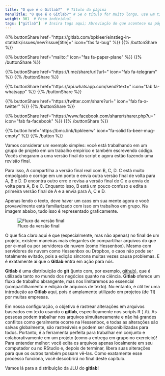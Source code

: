 ```yaml
---
title: "O que é o Gitlab?"  # Título da página
menuTitle: "O que é o Gitlab?" # Se o título for muito longo, use um título curto aqui
weight: 301  # Peso individual
tags: ["gitlab"]  # Insira tags aqui; Abreviação do que acontece na página
---
```


{{% buttonShare href=\"https\:\/\/gitlab.com\/bpkleer\/einstieg-in-statistik\/issues\/new?issue[title]=\" icon=\"fas fa-bug\" %}} {{% /buttonShare %}} 

{{% buttonShare href=\"mailto\:\" icon=\"fas fa-paper-plane\" %}} {{% /buttonShare %}}

{{% buttonShare href=\"https\:\/\/t.me\/share\/url?url=\" icon=\"fab fa-telegram\" %}} {{% /buttonShare %}}

{{% buttonShare href=\"https\:\/\/api.whatsapp.com\/send?text=\" icon=\"fab fa-whatsapp\" %}} {{% /buttonShare %}}

{{% buttonShare href=\"https\:\/\/twitter.com\/share?url=\" icon=\"fab fa-x-twitter\" %}} {{% /buttonShare %}}

{{% buttonShare href=\"https\:\/\/www.facebook.com\/sharer\/sharer.php?u=\" icon=\"fab fa-facebook\" %}} {{% /buttonShare %}}

{{% button href=\"https\:\/\/bmc.link\/bpkleerw\" icon=\"fa-solid fa-beer-mug-empty\" %}} {{% /button %}}

Vamos considerar um exemplo simples: você está trabalhando em um grupo de projeto em um trabalho empírico e também escrevendo código. Vocês chegaram a uma versão final do script e agora estão fazendo uma revisão final.

Para isso, A compartilha a versão final real com B, C, D. C está muito empolgado e corrige em um ponto e envia outra versão final de volta para A, B e D. D encontra outro erro e revisa a versão final de C e a envia de volta para A, B e C. Enquanto isso, B está um pouco confuso e edita a primeira versão final de A e a envia para A, C e D.

Apenas lendo o texto, deve haver um caos em sua mente agora e você provavelmente está familiarizado com isso em trabalhos em grupo. Na imagem abaixo, tudo isso é representado graficamente.

![Fluxo da versão final](../img/projectwork.pt.gif)

O que fica claro aqui é que (especialmente, mas não apenas) no final de um projeto, existem maneiras mais elegantes de compartilhar arquivos do que por e-mail ou por servidores de nuvem (como Hessenbox). Mesmo com servidores de nuvem como Hessenbox ou Dropbox, o caos não pode ser totalmente evitado, pois a edição síncrona muitas vezes causa problemas. E é exatamente aí que o **Gitlab** entra em ação para nós.

**Gitlab** é uma distribuição do **git** (junto com, por exemplo, [github](https://github.com)), que é utilizada tanto no mundo dos negócios quanto na ciência. **Gitlab** oferece um fluxo de trabalho abrangente, mas nos limitaremos ao essencial (compartilhamento e edição de arquivos de texto). No entanto, é útil ter uma introdução ao **Gitlab** aqui, pois é amplamente utilizado em projetos (de TI) por muitas empresas.

Em nossa configuração, o objetivo é rastrear alterações em arquivos baseados em texto usando o **gitlab**, especificamente nos scripts R (`.R`). As pessoas podem trabalhar nos arquivos simultaneamente e não há grandes conflitos como geralmente ocorre na Hessenbox, e todas as alterações são salvas globalmente, são rastreáveis e podem ser disponibilizadas para todos. Portanto, é a ferramenta perfeita para trabalhar em conjunto e colaborativamente em um projeto (como a entrega em grupo no exercício)! Para entender melhor: você edita os arquivos apenas localmente em seu computador ou no RStudio e, depois de terminar, libera suas alterações para que os outros também possam vê-las. Como exatamente esse processo funciona, você descobrirá no final deste capítulo.

Vamos lá para a distribuição da JLU do **gitlab**!
